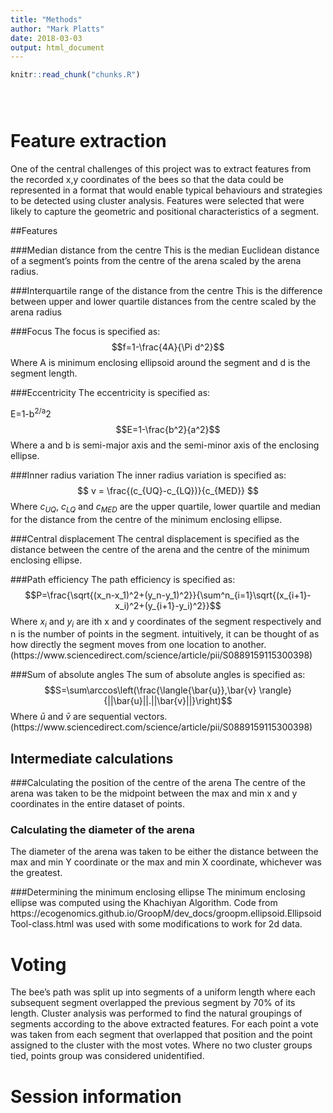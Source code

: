 ```yaml
---
title: "Methods"
author: "Mark Platts"
date: 2018-03-03
output: html_document
---
```


<!-- The file analysis/chunks.R contains chunks that define default settings
shared across the workflowr files. -->
```r
knitr::read_chunk("chunks.R")
```

<!-- Update knitr chunk options -->
```r
```

<!-- Insert the date the file was last updated -->
```r
```

<!-- Insert the code version (Git commit SHA1) if Git repository exists and R
 package git2r is installed -->
```r
```

<!-- Add your analysis here -->

# Feature extraction

One of the central challenges of this project was to extract features from the recorded x,y coordinates of the bees so that the data could be represented in a format that would enable typical behaviours and strategies to be detected using cluster analysis. Features were selected that were likely to capture the geometric and positional characteristics of a segment.

##Features

###Median distance from the centre
This is the median Euclidean distance of a segment's points from the centre of the arena scaled by the arena radius.

###Interquartile range of the distance from the centre
This is the difference between upper and lower quartile distances from the centre scaled by the arena radius

###Focus
The focus is specified as:
$$f=1-\frac{4A}{\Pi d^2}$$
Where A is minimum enclosing ellipsoid around the segment and d is the segment length.

###Eccentricity
The eccentricity is specified as:

E=1-b^2/a^2 
$$E=1-\frac{b^2}{a^2}$$
Where a and b is semi-major axis and the semi-minor axis of the enclosing ellipse.

###Inner radius variation
The inner radius variation is specified as:
$$ v = \frac{(c_{UQ}-c_{LQ})}{c_{MED}} $$
Where $c_{UQ}$, $c_{LQ}$ and $c_{MED}$  are the upper quartile, lower quartile and median for the distance from the centre of the minimum enclosing ellipse.

###Central displacement
The central displacement is specified as the distance between the centre of the arena and the centre of the minimum enclosing ellipse.

###Path efficiency
The path efficiency is specified as:
$$P=\frac{\sqrt{(x_n-x_1)^2+(y_n-y_1)^2}}{\sum^n_{i=1}\sqrt{(x_{i+1}-x_i)^2+(y_{i+1}-y_i)^2}}$$
Where $x_i$ and $y_i$ are ith x and y coordinates of the segment respectively and n is the number of points in the segment.
intuitively, it can be thought of as how directly the segment moves from one location to another. 
(https://www.sciencedirect.com/science/article/pii/S0889159115300398)

###Sum of absolute angles
The sum of absolute angles is specified as:
$$S=\sum\arccos\left(\frac{\langle{\bar{u}},\bar{v} \rangle}{||\bar{u}||.||\bar{v}||}\right)$$
Where $\bar{u}$ and $\bar{v}$ are sequential vectors. (https://www.sciencedirect.com/science/article/pii/S0889159115300398)

## Intermediate calculations
###Calculating the position of the centre of the arena
The centre of the arena was taken to be the midpoint between the max and min x and y coordinates in the entire dataset of points.

### Calculating the diameter of the arena
The diameter of the arena was taken to be either the distance between the max and min Y coordinate or the max and min X coordinate, whichever was the greatest.

###Determining the minimum enclosing ellipse
The minimum enclosing ellipse was computed using the Khachiyan Algorithm. Code from https://ecogenomics.github.io/GroopM/dev_docs/groopm.ellipsoid.EllipsoidTool-class.html was used with some modifications to work for 2d data.

# Voting

The bee's path was split up into segments of a uniform length where each subsequent segment overlapped the previous segment by 70% of its length. Cluster analysis was performed to find the natural groupings of segments according to the above extracted features. For each point a vote was taken from each segment that overlapped that position and the point assigned to the cluster with the most votes. Where no two cluster groups tied, points group was considered unidentified.

# Session information

<!-- Insert the session information into the document -->
```r
```
